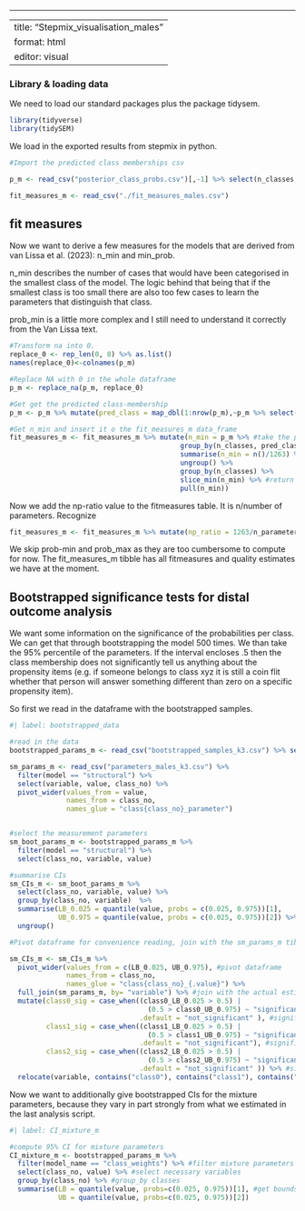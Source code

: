 ------------------------------------------------------------------------

---
title: "Stepmix_visualisation_males"
format: html
editor: visual
---

### Library & loading data

We need to load our standard packages plus the package tidysem.

```r
library(tidyverse)
library(tidySEM)
```

We load in the exported results from stepmix in python.

```r
#Import the predicted class memberships csv

p_m <- read_csv("posterior_class_probs.csv")[,-1] %>% select(n_classes, matches("[[:digit:]]"))

fit_measures_m <- read_csv("./fit_measures_males.csv")


```

## fit measures

Now we want to derive a few measures for the models that are derived from van Lissa et al. (2023): n_min and min_prob.

n_min describes the number of cases that would have been categorised in the smallest class of the model. The logic behind that being that if the smallest class is too small there are also too few cases to learn the parameters that distinguish that class.

prob_min is a little more complex and I still need to understand it correctly from the Van Lissa text.

```r
#Transform na into 0.
replace_0 <- rep_len(0, 8) %>% as.list()
names(replace_0)<-colnames(p_m)

#Replace NA with 0 in the whole dataframe
p_m <- replace_na(p_m, replace_0)

#Get get the predicted class-membership
p_m <- p_m %>% mutate(pred_class = map_dbl(1:nrow(p_m),~p_m %>% select(-n_classes) %>% slice(.x) %>% which.max()))

#Get n_min and insert it o the fit_measures_m data_frame
fit_measures_m <- fit_measures_m %>% mutate(n_min = p_m %>% #take the probabilities frame
                                          group_by(n_classes, pred_class) %>% 
                                          summarise(n_min = n()/1263) %>% #see how big relative to n each class in each model is
                                          ungroup() %>% 
                                          group_by(n_classes) %>% 
                                          slice_min(n_min) %>% #return the size value of the smallest class in each model
                                          pull(n_min))

```

Now we add the np-ratio value to the fitmeasures table. It is n/number of parameters. Recognize

```r
fit_measures_m <- fit_measures_m %>% mutate(np_ratio = 1263/n_parameters)
```

We skip prob-min and prob_max as they are too cumbersome to compute for now. The fit_measures_m tibble has all fitmeasures and quality estimates we have at the moment.

## Bootstrapped significance tests for distal outcome analysis

We want some information on the significance of the probabilities per class. We can get that through bootstrapping the model 500 times. We than take the 95% percentile of the parameters. If the interval encloses .5 then the class membership does not significantly tell us anything about the propensity items (e.g. if someone belongs to class xyz it is still a coin flit whether that person will answer something different than zero on a specific propensity item).

So first we read in the dataframe with the bootstrapped samples.

```r
#| label: bootstrapped_data

#read in the data
bootstrapped_params_m <- read_csv("bootstrapped_samples_k3.csv") %>% select(-rep)

sm_params_m <- read_csv("parameters_males_k3.csv") %>% 
  filter(model == "structural") %>% 
  select(variable, value, class_no) %>% 
  pivot_wider(values_from = value, 
              names_from = class_no, 
              names_glue = "class{class_no}_parameter")


#select the measurement parameters 
sm_boot_params_m <- bootstrapped_params_m %>% 
  filter(model == "structural") %>%
  select(class_no, variable, value) 

#summarise CIs
sm_CIs_m <- sm_boot_params_m %>%
  select(class_no, variable, value) %>% 
  group_by(class_no, variable)  %>%  
  summarise(LB_0.025 = quantile(value, probs = c(0.025, 0.975))[1], 
            UB_0.975 = quantile(value, probs = c(0.025, 0.975))[2]) %>% 
  ungroup()

#Pivot dataframe for convenience reading, join with the sm_params_m tibble & compute significance decisions. Significance decisions are based on the dichotomous nature of the outcomes. If the 95 % CI of the parameters encloses 0.5, than the membership of that class tells us nothing about the propensity of a person to give a propensity other than zero. 

sm_CIs_m <- sm_CIs_m %>% 
  pivot_wider(values_from = c(LB_0.025, UB_0.975), #pivot dataframe
              names_from = class_no, 
              names_glue = "class{class_no}_{.value}") %>%
  full_join(sm_params_m, by= "variable") %>% #join with the actual estimated parameter values
  mutate(class0_sig = case_when((class0_LB_0.025 > 0.5) | 
                                  (0.5 > class0_UB_0.975) ~ "significant",
                                .default = "not_significant" ), #significance class 0
         class1_sig = case_when((class1_LB_0.025 > 0.5) | 
                                  (0.5 > class1_UB_0.975) ~ "significant",
                                .default = "not_significant"), #significance class 1 
         class2_sig = case_when((class2_LB_0.025 > 0.5) | 
                                  (0.5 > class2_UB_0.975) ~ "significant",
                                .default = "not_significant" )) %>% #significance class 2
  relocate(variable, contains("class0"), contains("class1"), contains("class2")) #nicely order the dataframe


```

Now we want to additionally give bootstrapped CIs for the mixture parameters, because they vary in part strongly from what we estimated in the last analysis script.

```r
#| label: CI_mixture_m

#compute 95% CI for mixture parameters
CI_mixture_m <- bootstrapped_params_m %>% 
  filter(model_name == "class_weights") %>% #filter mixture parameters
  select(class_no, value) %>% #select necessary variables
  group_by(class_no) %>% #group_by classes
  summarise(LB = quantile(value, probs=c(0.025, 0.975))[1], #get bounds of CIs
            UB = quantile(value, probs=c(0.025, 0.975))[2])


```
